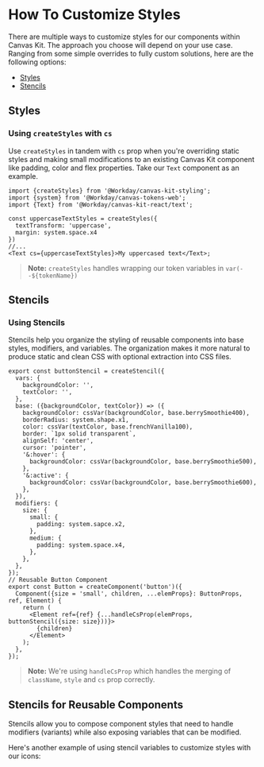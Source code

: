 
<Meta title="Styling/ How to Customize Styles" />

# How To Customize Styles

There are multiple ways to customize styles for our components within Canvas Kit. The approach you
choose will depend on your use case. Ranging from some simple overrides to fully custom solutions, here
are the following options:

- [Styles](#styles)
- [Stencils](#stencils)

## Styles

### Using `createStyles` with `cs`

Use `createStyles` in tandem with `cs` prop when you're overriding static styles and making small
modifications to an existing Canvas Kit component like padding, color and flex properties. Take our
`Text` component as an example.

```tsx
import {createStyles} from '@Workday/canvas-kit-styling';
import {system} from '@Workday/canvas-tokens-web';
import {Text} from '@Workday/canvas-kit-react/text';

const uppercaseTextStyles = createStyles({
  textTransform: 'uppercase',
  margin: system.space.x4
})
//...
<Text cs={uppercaseTextStyles}>My uppercased text</Text>;
```

> **Note:** `createStyles` handles wrapping our token variables in `var(--${tokenName})`

## Stencils

### Using Stencils

Stencils help you organize the styling of reusable components into base styles, modifiers, and
variables. The organization makes it more natural to produce static and clean CSS with optional
extraction into CSS files.

```tsx
export const buttonStencil = createStencil({
  vars: {
    backgroundColor: '',
    textColor: '',
  },
  base: ({backgroundColor, textColor}) => ({
    backgroundColor: cssVar(backgroundColor, base.berrySmoothie400),
    borderRadius: system.shape.x1,
    color: cssVar(textColor, base.frenchVanilla100),
    border: `1px solid transparent`,
    alignSelf: 'center',
    cursor: 'pointer',
    '&:hover': {
      backgroundColor: cssVar(backgroundColor, base.berrySmoothie500),
    },
    '&:active': {
      backgroundColor: cssVar(backgroundColor, base.berrySmoothie600),
    },
  }),
  modifiers: {
    size: {
      small: {
        padding: system.sapce.x2,
      },
      medium: {
        padding: system.space.x4,
      },
    },
  },
});
// Reusable Button Component
export const Button = createComponent('button')({
  Component({size = 'small', children, ...elemProps}: ButtonProps, ref, Element) {
    return (
      <Element ref={ref} {...handleCsProp(elemProps, buttonStencil({size: size}))}>
        {children}
      </Element>
    );
  },
});
```

> **Note:** We're using `handleCsProp` which handles the merging of `className`, `style` and `cs`
> prop correctly.

## Stencils for Reusable Components

Stencils allow you to compose component styles that need to handle modifiers (variants) while also
exposing variables that can be modified.

<ExampleCodeBlock code={CustomButton} />

Here's another example of using stencil variables to customize styles with our icons:

<ExampleCodeBlock code={CustomIcon} />
